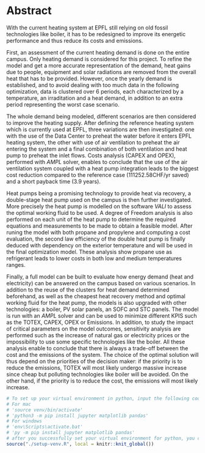 # Abstract

<!--
In light of the MOES course at EPFL, the following project models a new energy infrastructure at EPFL for heating supply. In fact, the current heating system being close to its end of lifetime, it has to be replaced improving its performance. To do so, the current heating demands are classified first. Then, different scenarios for the heating supply are analyzed, such as introducing heat pumps, using waste heat or preheating the air provided by the ventilation system. Thereby, the possibility to recover waste heat is considered, more precisely by collecting the heat produced by the data center. Each option is evaluated based on their energetic efficiency, and economic viability considering investment and operating cost. At the end, the optimized scenario for the renewed heat supply system will be presented as solution.
-->

With the current heating system at EPFL still relying on old fossil technologies like boiler, it has to be redesigned to improve its energetic performance and thus reduce its costs and emissions.

First, an assessment of the current heating demand is done on the entire campus. Only heating demand is considered for this project. To refine the model and get a more accurate representation of the demand, heat gains due to people, equipment and solar radiations are removed from the overall heat that has to be provided. 
However, once the yearly demand is established, and to avoid dealing with too much data in the following optimization, data is clustered over 6 periods, each characterized by a temperature, an irraditation and a heat demand, in addition to an extra period representing the worst case scenario.

The whole demand being modeled, different scenarios are then considered to improve the heating supply. After defining the reference heating system which is currently used at EPFL, three variations are then investigated: one with the use of the Data Center to preheat the water before it enters EPFL heating system, the other with use of air ventilation to preheat the air entering the system and a final combination of both ventilation and heat pump to preheat the inlet flows. Costs analysis (CAPEX and OPEX), performed with $\textit{AMPL}$ solver, enables to conclude that the use of the air ventilation system coupled with a heat pump integration leads to the biggest cost reduction compared to the reference case (111252.58CHF/yr saved) and a short payback time (3.9 years).

Heat pumps being a promising technology to provide heat via recovery, a double-stage heat pump used on the campus is then further investigated. More precisely the heat pump is modelled on the software $\textit{VALI}$ to assess the optimal working fluid to be used. A degree of Freedom analysis is also performed on each unit of the heat pump to determine the required equations and measurements to be made to obtain a feasible model. After runing the model with both propane and propylene and computing a cost evaluation, the second law efficiency of the double heat pump is finally deduced with dependency on the exterior temperature and will be used in the final optimization model. These analysis show propane use as refrigerant leads to lower costs in both low and medium temperatures ranges.

Finally, a full model can be built to evaluate how energy demand (heat and electricity) can be answered on the campus based on various scenarios. In addition to the reuse of the clusters for heat demand determined beforehand, as well as the cheapest heat recovery method and optimal working fluid for the heat pump, the models is also upgraded with other technologies: a boiler, PV solar panels, an SOFC and STC panels. The model is run with an $\textit{AMPL}$ solver and can be used to minimize different KPIS such as the TOTEX, CAPEX, OPEX or Emissions. In addition, to study the impact of critical parameters on the model outcomes, sensitivity analysis are performed such as the increase of natural gas or electricity prices or the impossibility to use some specific technologies like the boiler. 
All these analysis enable to conclude that there is always a trade-off between the cost and the emissions of the system. The choice of the optimal solution will thus depend on the priorities of the decision maker: if the priority is to reduce the emissions, TOTEX will most likely undergo massive increase since cheap but polluting technologies like boiler will be avoided. On the other hand, if the priority is to reduce the cost, the emissions will most likely increase. 

```r
# To set up your virtual environment in python, input the following code in your terminal after running this chunk:
# For mac
# 'source venv/bin/activate'
# 'python3 -m pip install jupyter matplotlib pandas'
# For windows
# 'env\Scripts\activate.bat'
# 'py -m pip install jupyter matplotlib pandas'
# after you successfully set your virtual environment for python, you can comment out this chunk
source("./setup-venv.R", local = knitr::knit_global())
```